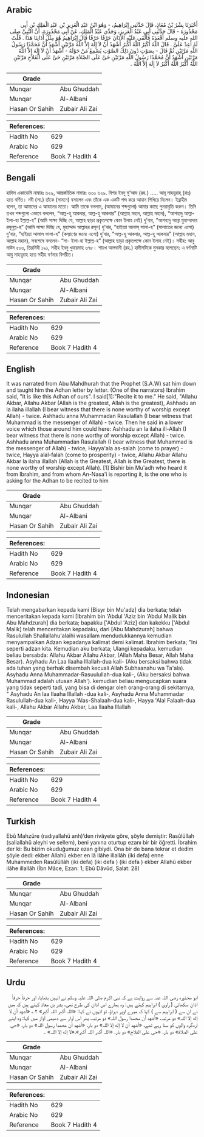 ## Arabic


<div dir="rtl" lang="ar" style={{fontSize:'larger',backgroundColor:'#f8f9fa',padding:20}}>
أَخْبَرَنَا بِشْرُ بْنُ مُعَاذٍ، قَالَ حَدَّثَنِي إِبْرَاهِيمُ، - وَهُوَ ابْنُ عَبْدِ الْعَزِيزِ بْنِ عَبْدِ الْمَلِكِ بْنِ أَبِي مَحْذُورَةَ - قَالَ حَدَّثَنِي أَبِي عَبْدُ الْعَزِيزِ، وَجَدِّي عَبْدُ الْمَلِكِ، عَنْ أَبِي مَحْذُورَةَ، أَنَّ النَّبِيَّ صلى الله عليه وسلم أَقْعَدَهُ فَأَلْقَى عَلَيْهِ الأَذَانَ حَرْفًا حَرْفًا قَالَ إِبْرَاهِيمُ هُوَ مِثْلُ أَذَانِنَا هَذَا ‏.‏ قُلْتُ لَهُ أَعِدْ عَلَىَّ ‏.‏ قَالَ اللَّهُ أَكْبَرُ اللَّهُ أَكْبَرُ أَشْهَدُ أَنْ لاَ إِلَهَ إِلاَّ اللَّهُ مَرَّتَيْنِ أَشْهَدُ أَنَّ مُحَمَّدًا رَسُولُ اللَّهِ مَرَّتَيْنِ ثُمَّ قَالَ - بِصَوْتٍ دُونَ ذَلِكَ الصَّوْتِ يُسْمِعُ مَنْ حَوْلَهُ - أَشْهَدُ أَنْ لاَ إِلَهَ إِلاَّ اللَّهُ مَرَّتَيْنِ أَشْهَدُ أَنَّ مُحَمَّدًا رَسُولُ اللَّهِ مَرَّتَيْنِ حَىَّ عَلَى الصَّلاَةِ مَرَّتَيْنِ حَىَّ عَلَى الْفَلاَحِ مَرَّتَيْنِ اللَّهُ أَكْبَرُ اللَّهُ أَكْبَرُ لاَ إِلَهَ إِلاَّ اللَّهُ ‏.‏
</div>
<div style={{backgroundColor:'#f8f9fa',padding:20, marginBottom: 10}}><table> <thead> <tr> <th>Grade</th> <th></th> </tr> </thead> <tbody> <tr><td>Munqar</td><td>Abu Ghuddah</td></tr><tr><td>Munqar</td><td>Al-Albani</td></tr><tr><td>Hasan Or Sahih</td><td>Zubair Ali Zai</td></tr></tbody></table><table> <thead> <tr> <th>References:</th> <th></th> </tr> </thead> <tbody><tr><td>Hadith No</td><td>629</td></tr><tr><td>Arabic No</td><td>629</td></tr><tr><td>Reference</td><td>Book 7 Hadith 4</td></tr></tbody></table></div>

## Bengali


<div dir="ltr" lang="bn" style={{fontSize:'larger',backgroundColor:'#f8f9fa',padding:20}}>
হাদিস একাডেমি নাম্বারঃ ৬২৯, আন্তর্জাতিক নাম্বারঃ ৬৩০ ৬২৯. বিশর ইবনু মু'আয (রহ.) ..... আবূ মাহযূরাহ্ (রাঃ) হতে বর্ণিত। নবী (সা.) তাঁকে (সামনে) বসালেন এবং তাঁকে এক একটি শব্দ করে আযান শিখিয়ে দিলেন। ইব্রাহীম বলেন, তা আমাদের এ আযানের মতো। আমি তাকে বললাম, (আযানের শব্দগুলো) আমার কাছে পুনরাবৃত্তি করুন। তিনি তখন শব্দগুলো এভাবে বললেন, “আল্ল-হু আকবার, আল্ল-হু আকবার” (আল্লাহ মহান, আল্লাহ মহান), “আশহাদু আল্লা- ইলা-হা ইল্লাল্ল-হ” (আমি সাক্ষ্য দিচ্ছি যে, আল্লাহ ছাড়া প্রকৃতপক্ষে কোন ইলাহ নেই) দু’বার, “আশহাদু আন্না মুহাম্মাদার রসূলুল্ল-হ” (আমি সাক্ষ্য দিচ্ছি যে, মুহাম্মাদ আল্লাহর রসূল) দু’বার, “হাইয়্যা আলাস্ সালা-হ” (সালাতের জন্যে এসো) দু'বার, “হাইয়্যা আলাল ফালা-হ” (কল্যাণের জন্যে এসো) দু’বার, “আল্ল-হু আকবার, আল্ল-হু আকবার” (আল্লাহ মহান, আল্লাহ মহান), সবশেষে বললেন- “লা- ইলা-হা ইল্লাল্ল-হ” (আল্লাহ ছাড়া প্রকৃতপক্ষে কোন ইলাহ নেই)। সহীহ: আবু দাউদ ৫০৩, তিরমিযী ১৯১, সহীহ ইবনু খুযায়মাহ ৩৭৮। শায়খ আলবানী (রহ.) হাদীসটিকে মুনকার বলেছেন: এ বর্ণনাটি আবু মাহযূরাহ হতে সহীহ বর্ণনার বিপরীত।
</div>
<div style={{backgroundColor:'#f8f9fa',padding:20, marginBottom: 10}}><table> <thead> <tr> <th>Grade</th> <th></th> </tr> </thead> <tbody> <tr><td>Munqar</td><td>Abu Ghuddah</td></tr><tr><td>Munqar</td><td>Al-Albani</td></tr><tr><td>Hasan Or Sahih</td><td>Zubair Ali Zai</td></tr></tbody></table><table> <thead> <tr> <th>References:</th> <th></th> </tr> </thead> <tbody><tr><td>Hadith No</td><td>629</td></tr><tr><td>Arabic No</td><td>629</td></tr><tr><td>Reference</td><td>Book 7 Hadith 4</td></tr></tbody></table></div>

## English


<div dir="ltr" lang="en" style={{fontSize:'larger',backgroundColor:'#f8f9fa',padding:20}}>
It was narrated from Abu Mahdhurah that the Prophet (S.A.W) sat him down and taught him the Adhan letter by letter. (One of the narrators) Ibrahim said, "It is like this Adhan of ours". I said[1]:"Recite it to me." He said, "Allahu Akbar, Allahu Akbar (Allah is the greatest, Allah is the greatest), Ashhadu an la ilaha illallah (I bear witness that there is none worthy of worship except Allah) - twice. Ashhadu anna Muhammadan Rasulallah (I bear witness that Muhammad is the messenger of Allah) - twice. Then he said in a lower voice which those around him could here: Ashhadu an la ilaha ill-Allah (I bear witness that there is none worthy of worship except Allah) - twice. Ashhadu anna Muhammadan Rasulallah (I bear witness that Muhammad is the messenger of Allah) - twice, Hayya'ala as-salah (come to prayer) - twice, Hayya alal-falah (come to prosperity) - twice, Allahu Akbar Allahu Akbar la ilaha illallah (Allah is the Greatest, Allah is the Greatest, there is none worthy of worship except Allah). [1] Bishir bin Mu'adh who heard it from Ibrahim, and from whom An-Nasa'i is reporting it, is the one who is asking for the Adhan to be recited to him
</div>
<div style={{backgroundColor:'#f8f9fa',padding:20, marginBottom: 10}}><table> <thead> <tr> <th>Grade</th> <th></th> </tr> </thead> <tbody> <tr><td>Munqar</td><td>Abu Ghuddah</td></tr><tr><td>Munqar</td><td>Al-Albani</td></tr><tr><td>Hasan Or Sahih</td><td>Zubair Ali Zai</td></tr></tbody></table><table> <thead> <tr> <th>References:</th> <th></th> </tr> </thead> <tbody><tr><td>Hadith No</td><td>629</td></tr><tr><td>Arabic No</td><td>629</td></tr><tr><td>Reference</td><td>Book 7 Hadith 4</td></tr></tbody></table></div>

## Indonesian


<div dir="ltr" lang="id" style={{fontSize:'larger',backgroundColor:'#f8f9fa',padding:20}}>
Telah mengabarkan kepada kami [Bisyr bin Mu'adz] dia berkata; telah menceritakan kepada kami [Ibrahim bin 'Abdul 'Aziz bin 'Abdul Malik bin Abu Mahdzurah] dia berkata; bapakku ['Abdul 'Aziz] dan kakekku ['Abdul Malik] telah menceritakan kepadaku, dari [Abu Mahdzurah] bahwa Rasulullah Shallallahu'alaihi wasallam mendudukkannya kemudian menyampaikan Adzan kepadanya kalimat demi kalimat. Ibrahim berkata; "Ini seperti adzan kita. Kemudian aku berkata; Ulangi kepadaku. kemudian beliau bersabda: Allahu Akbar Allahu Akbar, (Allah Maha Besar, Allah Maha Besar). Asyhadu An Laa llaaha Illallah-dua kali- (Aku bersaksi bahwa tidak ada tuhan yang berhak disembah kecuali Allah Subhaanahu wa Ta'ala). Asyhadu Anna Muhammadar-Rasuulullah-dua kali-, (Aku bersaksi bahwa Muhammad adalah utusan Allah'). kemudian beliau mengucapkan suara yang tidak seperti tadi, yang bisa di dengar oleh orang-orang di sekitarnya, " Asyhadu An laa Ilaaha Illallah -dua kali-, Asyhadu Anna Muhammadar Rasulullah-dua kali-, Hayya 'Alas-Shalaah-dua kali-, Hayya 'Alal Falaah-dua kali-, Allahu Akbar Allahu Akbar, Laa Ilaaha Illallah
</div>
<div style={{backgroundColor:'#f8f9fa',padding:20, marginBottom: 10}}><table> <thead> <tr> <th>Grade</th> <th></th> </tr> </thead> <tbody> <tr><td>Munqar</td><td>Abu Ghuddah</td></tr><tr><td>Munqar</td><td>Al-Albani</td></tr><tr><td>Hasan Or Sahih</td><td>Zubair Ali Zai</td></tr></tbody></table><table> <thead> <tr> <th>References:</th> <th></th> </tr> </thead> <tbody><tr><td>Hadith No</td><td>629</td></tr><tr><td>Arabic No</td><td>629</td></tr><tr><td>Reference</td><td>Book 7 Hadith 4</td></tr></tbody></table></div>

## Turkish


<div dir="ltr" lang="tr" style={{fontSize:'larger',backgroundColor:'#f8f9fa',padding:20}}>
Ebû Mahzüre (radıyallahü anh)’den rivâyete göre, şöyle demiştir: Rasûlüllah (sallallahü aleyhi ve sellem), beni yanına oturtup ezanı bir bir öğretti. İbrahim der ki: Bu bizim okuduğumuz ezan gibiydi. Ona bir de bana tekrar et dedim şöyle dedi: ekber Allahü ekber en lâ ilâhe illallâh (iki defa) enne Muhammeden Rasûlüllâh (iki defa) (iki defa ) (iki defa ) ekber Allahü ekber ilâhe illallâh (İbn Mâce, Ezan: 1; Ebû Dâvûd, Salat: 28)
</div>
<div style={{backgroundColor:'#f8f9fa',padding:20, marginBottom: 10}}><table> <thead> <tr> <th>Grade</th> <th></th> </tr> </thead> <tbody> <tr><td>Munqar</td><td>Abu Ghuddah</td></tr><tr><td>Munqar</td><td>Al-Albani</td></tr><tr><td>Hasan Or Sahih</td><td>Zubair Ali Zai</td></tr></tbody></table><table> <thead> <tr> <th>References:</th> <th></th> </tr> </thead> <tbody><tr><td>Hadith No</td><td>629</td></tr><tr><td>Arabic No</td><td>629</td></tr><tr><td>Reference</td><td>Book 7 Hadith 4</td></tr></tbody></table></div>

## Urdu


<div dir="rtl" lang="ur" style={{fontSize:'larger',backgroundColor:'#f8f9fa',padding:20}}>
ابو محذورہ رضی اللہ عنہ سے روایت ہے کہ نبی اکرم صلی اللہ علیہ وسلم نے انہیں بٹھایا، اور حرفاً حرفاً اذان سکھائی ( راوی ) ابراہیم کہتے ہیں: وہ ہمارے اس اذان کی طرح تھی، بشر بن معاذ کہتے ہیں کہ میں نے ان سے ( ابراہیم سے ) کہا کہ میرے اوپر دہراؤ، تو انہوں نے کہا: «اللہ أكبر اللہ أكبر» ۲؎ «أشهد أن لا إله إلا اللہ» دو مرتبہ، «أشهد أن محمدا رسول اللہ» دو مرتبہ، پھر اس آواز سے دھیمی آواز میں کہا: وہ اپنے اردگرد والوں کو سنا رہے تھے، «أشهد أن لا إله إلا اللہ» دو بار، «أشهد أن محمدا رسول اللہ» دو بار، «حى على الصلاة» دو بار، «حى على الفلاح» دو بار، «اللہ أكبر اللہ أكبر»،«‏‏‏‏لا إله إلا اللہ» ۔
</div>
<div style={{backgroundColor:'#f8f9fa',padding:20, marginBottom: 10}}><table> <thead> <tr> <th>Grade</th> <th></th> </tr> </thead> <tbody> <tr><td>Munqar</td><td>Abu Ghuddah</td></tr><tr><td>Munqar</td><td>Al-Albani</td></tr><tr><td>Hasan Or Sahih</td><td>Zubair Ali Zai</td></tr></tbody></table><table> <thead> <tr> <th>References:</th> <th></th> </tr> </thead> <tbody><tr><td>Hadith No</td><td>629</td></tr><tr><td>Arabic No</td><td>629</td></tr><tr><td>Reference</td><td>Book 7 Hadith 4</td></tr></tbody></table></div>
